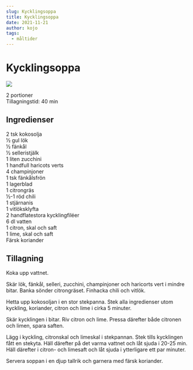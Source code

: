 ```yaml
---
slug: Kycklingsoppa
title: Kycklingsoppa
date: 2021-11-21
author: kojo
tags:
  - måltider
---
```


# Kycklingsoppa

![](../images/d8906de7-d11d-4127-9cf1-24b696360bb0.png)



2 portioner <br/>
Tillagningstid: 40 min

 ## Ingredienser

2 tsk kokosolja<br/>
1⁄2 gul lök<br/>
1⁄2 fänkål <br/>
1⁄2 selleristjälk<br/>
1 liten zucchini<br/>
1 handfull haricots verts<br/>
4 champinjoner<br/>
1 tsk fänkålsfrön <br/>
1 lagerblad<br/>
1 citrongräs<br/>
1⁄2-1 röd chili <br/>
1 stjärnanis<br/>
1 vitlöksklyfta<br/>
2 handflatestora kycklingfiléer<br/>
6 dl vatten<br/>
1 citron, skal och saft<br/>
1 lime, skal och saft<br/>
Färsk koriander

 ## Tillagning

Koka upp vattnet. 

Skär lök, fänkål, selleri, zucchini, champinjoner och haricorts vert i mindre bitar. Banka sönder citrongräset. Finhacka chili och vitlök. 

Hetta upp kokosoljan i en stor stekpanna. Stek alla ingredienser utom kyckling, koriander, citron och lime i cirka 5 minuter. 

Skär kycklingen i bitar. Riv citron och lime. Pressa därefter både citronen och limen, spara saften. 

Lägg i kyckling, citronskal och limeskal i stekpannan. Stek tills kycklingen fått en stekyta. Häll därefter på det varma vattnet och låt sjuda i 20-25 min. Häll därefter i citron- och limesaft och låt sjuda i ytterligare ett par minuter. 

Servera soppan i en djup tallrik och garnera med färsk koriander.
